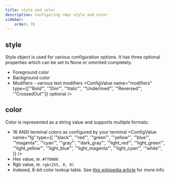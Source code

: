 ```yaml
---
title: style and color
description: Configuring rmpc style and color
sidebar:
    order: 70
---
```



## style

<ConfigValue name="style" type="other" customText="(fg: <color>, bg: <color>, modifiers: <modifiers>)" />

Style object is used for various configuration options. It has three optional properties which can be set to
None or ommited completely.

-   Foreground color
    <ConfigValue name="fg" type="other" customText="<color>" optional />
-   Background color
    <ConfigValue name="bg" type="other" customText="<color>" optional />
-   Modifiers - various text modifiers
    <ConfigValue
        name="modifiers"
        type={['"Bold"', '"Dim"', '"Italic"', '"Underlined"', '"Reversed"', '"CrossedOut"']}
        optional
    />

## color

Color is represented as a string value and supports multiple formats:

-   16 ANSI terminal colors as configured by your terminal
    <ConfigValue
        name="fg"
        type={[
            '"black"',
            '"red"',
            '"green"',
            '"yellow"',
            '"blue"',
            '"magenta"',
            '"cyan"',
            '"gray"',
            '"dark_gray"',
            '"light_red"',
            '"light_green"',
            '"light_yellow"',
            '"light_blue"',
            '"light_magenta"',
            '"light_cyan"',
            '"white"',
        ]}
    />
-   Hex value, ie. `#ff0000`
    <ConfigValue name="fg" type="string" customText='"#rrggbb"' />
-   Rgb value, ie. `rgb(255, 0, 0)`
    <ConfigValue name="fg" type="string" customText='"rgb(R, G, B)"' />
-   Indexed, 8-bit color lookup table. See [this wikipedia article](https://en.wikipedia.org/wiki/ANSI_escape_code#8-bit) for more info.
    <ConfigValue name="fg" type="string" customText='"17"' />
